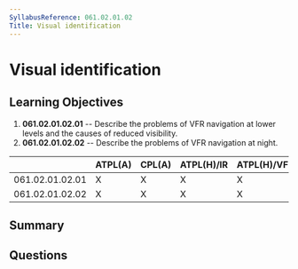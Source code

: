 ```yaml
---
SyllabusReference: 061.02.01.02
Title: Visual identification
---
```


# Visual identification

## Learning Objectives

1. **061.02.01.02.01** -- Describe the problems of VFR navigation at lower levels
   and the causes of reduced visibility.
2. **061.02.01.02.02** -- Describe the problems of VFR navigation at night.

|                 | ATPL(A) | CPL(A) | ATPL(H)/IR | ATPL(H)/VFR | CPL(H) | IR  | CBIR(A) |
| --------------- | ------- | ------ | ---------- | ----------- | ------ | --- | ------- |
| 061.02.01.02.01 | X       | X      | X          | X           | X      |     |         |
| 061.02.01.02.02 | X       | X      | X          | X           | X      |     |         |

## Summary

## Questions
